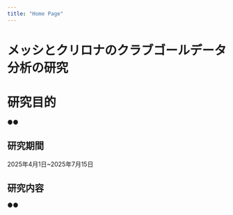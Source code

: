 ```yaml
---
title: "Home Page"
---
```


# メッシとクリロナのクラブゴールデータ分析の研究

# 研究目的

●●

## 研究期間

2025年4月1日~2025年7月15日

## 研究内容

●●

## 